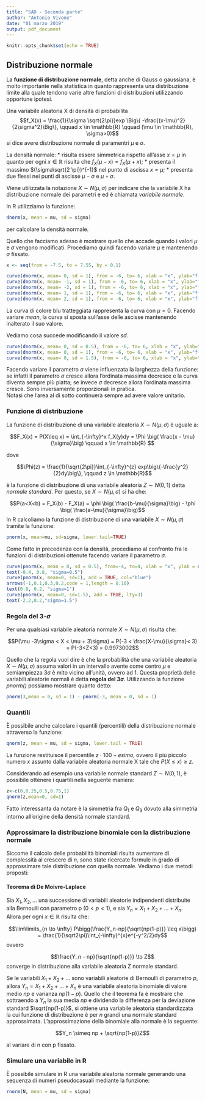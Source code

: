 ```yaml
---
title: "SAD - Seconda parte"
author: "Antonio Vivone"
date: "01 marzo 2019"
output: pdf_document
---
```


```r
knitr::opts_chunk$set(echo = TRUE)
```

## Distribuzione normale

La **funzione di distribuzione normale**, detta anche di Gauss o gaussiana, è molto importante nella statistica in quanto rappresenta una distribuzione limite alla quale tendono
varie altre funzioni di distribuzioni utilizzando opportune ipotesi.

Una variabile aleatoria X di densità di probabilità
$$f_X(x) = \frac{1}{\sigma \sqrt{2\pi}}exp \Big\{ -\frac{(x-\mu)^2}{2\sigma^2}\Big\}, \qquad x \in \mathbb{R} \qquad (\mu \in \mathbb{R}, \sigma>0)$$
si dice avere distribuzione normale di paramentri $\mu$ e $\sigma$.

La densità normale:
* risulta essere simmetrica rispetto all'asse $x=\mu$ in quanto per ogni $x \in \mathbb{R}$ risulta che $f_X(\mu-x) = f_X(\mu+x)$;
* presenta il massimo $(\sigma\sqrt{2 \pi})^{-1}$ nel punto di ascissa $x=\mu$;
* presenta due flessi nei punti di ascisse $\mu - \sigma$ e $\mu + \sigma$.

Viene utilizzata la notazione $X \sim N(\mu, \sigma)$ per indicare che la variabile X ha distribuzione normale dei parametri \mu e \sigma ed è chiamata *variabile normale*.

In R utilizziamo la funzione:

```r
dnorm(x, mean = mu, sd = sigma)
```
per calcolare la densità normale.

Quello che facciamo adesso è mostrare quello che accade quando i valori $\mu$ e $\sigma$ vengono modificati.
Procediamo quindi facendo variare $\mu$ e mantenendo $\sigma$ fissato.

```r
x <- seq(from = -7.5, to = 7.55, by = 0.1)

curve(dnorm(x, mean= 0, sd = 1), from = -6, to= 6, xlab = "x", ylab="f(x)", main = "mu = -2, -1, 0, 1, 2; sigma = 1", col="blue", lty=2)
curve(dnorm(x, mean= -1, sd = 1), from = -6, to= 6, xlab = "x", ylab="f(x)",add = TRUE, col="green")
curve(dnorm(x, mean= -2, sd = 1), from = -6, to= 6, xlab = "x", ylab="f(x)",add = TRUE, col="red")
curve(dnorm(x, mean= 1, sd = 1), from = -6, to= 6, xlab = "x", ylab="f(x)",add = TRUE, col="purple")
curve(dnorm(x, mean= 2, sd = 1), from = -6, to= 6, xlab = "x", ylab="f(x)",add = TRUE, col="orange")
```

La curva di colore blu tratteggiata rappresenta la curva con $\mu=0$. Facendo variare *mean*, la curva si sposta sull'asse delle ascisse mantenendo inalterato il suo valore.

Vediamo cosa succede modificando il valore *sd*.

```r
curve(dnorm(x, mean= 0, sd = 0.5), from = -6, to= 6, xlab = "x", ylab="f(x)", main = "mu = 0; sigma = 0.5, 1, 1.5", col="blue", lty=2)
curve(dnorm(x, mean= 0, sd = 1), from = -6, to= 6, xlab = "x", ylab="f(x)",add = TRUE, col="green")
curve(dnorm(x, mean= 0, sd = 1.5), from = -6, to= 6, xlab = "x", ylab="f(x)",add = TRUE, col="red")
```

Facendo variare il parametro $\sigma$ viene influenzata la larghezza della funzione: se infatti il parametro $\sigma$ cresce allora l'ordinata massima decresce e la curva diventa sempre più piatta; se invece $\sigma$ decresce allora l'ordinata massima cresce. Sono inversamente proporzionali in pratica.  
Notasi che l'area al di sotto continuerà sempre ad avere valore unitario.

### Funzione di distribuzione

La funzione di distribuzione di una variabile aleatoria $X \sim N(\mu, \sigma)$ è uguale a:

$$F_X(x) = P(X\leq x) = \int_{-\infty}^x f_X(y)dy = \Phi \big( \frac{x - \mu}{\sigma}\big) \qquad x \in \mathbb{R} $$

dove

$$\Phi(z) = \frac{1}{\sqrt{2\pi}}\int_{-\infty}^{z} exp\big\{-\frac{y^2}{2}dy\big\}, \qquad z \in \mathbb{R}$$

è la funzione di distribuzione di una variabile aleatoria $Z\sim N(0,1)$ detta *normale standard*. Per questo, se $X \sim N(\mu,\sigma)$ si ha che:

$$P(a<X<b) = F_X(b) - F_X(a) = \phi \big( \frac{b-\mu}{\sigma}\big) - \phi \big( \frac{a-\mu}{\sigma}\big)$$
In R calcoliamo la funzione di distribuzione di una variabile $X \sim N(\mu,\sigma)$ tramite la funzione:
```r
pnorm(x, mean=mu, sd=sigma, lower.tail=TRUE)
```

Come fatto in precedenza con la densità, procediamo al confronto fra le funzioni di distribuzioni ottenute facendo variare il parametro $\sigma$.

```r
curve(pnorm(x, mean = 0, sd = 0.5), from=-4, to=4, xlab = "x", ylab = expression(P(X<=x)), main="mu=0; sigma=0.5, 1, 1.5", lty=2)
text(-0.4, 0.8, "sigma=0.5")
curve(pnorm(x, mean=0, sd=1), add = TRUE, col="blue")
arrows(-1,0.1,0.3,0.2,code = 1,length = 0.10)
text(0.8, 0.2, "sigma=1")
curve(pnorm(x, mean=0, sd=1.5), add = TRUE, lty=3)
text(-2.2,0.2,"sigma=1.5")
```

### Regola del 3-$\sigma$

Per una qualsiasi variabile aleatoria normale $X \sim N(\mu, \sigma)$ risulta che:

$$P(\mu -3\sigma < X < \mu + 3\sigma) = P(-3 < \frac{X-\mu}{\sigma}< 3) = P(-3<Z<3) = 0.9973002$$

Quello che la regola vuol dire è che la probabilità che una variabile aleatoria $X \sim N(\mu, \sigma)$ assuma valori in un intervallo avente come centro $\mu$ e semiampiezza $3\sigma$ è mlto vicino all'unità, ovvero ad 1. Questa proprietà delle variabili aleatorie normali è detta **regola del 3$\sigma$**. 
Utilizzando la funzione *pnorm()* possiamo mostrare quanto detto:
```r
pnorm(3,mean = 0, sd = 1) - pnorm(-3, mean = 0, sd = 1)
```

### Quantili

È possibile anche calcolare i quantili (percentili) della distribuzione normale attraverso la funzione:
```r
qnorm(z, mean = mu, sd = sigma, lower.tail = TRUE)
```
La funzione restituisce il percentile $z \cdot 100-esimo$, ovvero il più piccolo numero *x* assunto dalla variabile aleatoria normale X tale che $P(X\leq x) \geq z$.

Considerando ad esempio una variabile normale standard $Z \sim N(0, 1)$, è possibile ottenere i quartili nella seguente maniera:

```r
z<-c(0,0.25,0.5,0.75,1)
qnorm(z,mean=0, sd=1)
```

Fatto interessanta da notare è la simmetria fra $Q_1$ e $Q_3$ dovuto alla simmetria intorno all'origine della densità normale standard.

### Approssimare la distribuzione binomiale con la distribuzione normale

Siccome il calcolo delle probabilità binomiali risulta aumentare di complessità al crescere di *n*, sono state ricercate formule in grado di approssimare tale distribuzione con quella normale. Vediamo i due metodi proposti:

#### Teorema di De Moivre-Laplace

Sia $X_1, X_2,...$ una successione di variabili aleatorie indipendenti distribuite alla Bernoulli con parametro p ($0<p<1$), e sia $Y_n = X_1 + X_2+...+X_n$. Allora per ogni $x \in \mathbb{R}$ risulta che:

$$\lim\limits_{n \to \infty} P\bigg(\frac{Y_n-np}{\sqrt{np(1-p)}} \leq x\bigg) = \frac{1}{\sqrt2\pi}\int_{-\infty}^{x}e^{-y^2/2}dy$$
ovvero

$$\frac{Y_n - np}{\sqrt{np(1-p)}} \to Z$$
converge in distribuzione alla variabile aleatoria Z normale standard.

Se le variabili $X_1 + X_2+...$ sono variabili aleatorie di Bernoulli di parametro $p$, allora $Y_n = X_1 + X_2+...+X_n$ è una variabile aleatoria binomiale di valore medio $np$ e varianza $np(1-p)$. Quello che il teorema fa è mostrare che sottraendo a $Y_n$ la sua media $np$ e dividendo la differenza per la deviazione standard $\sqrt{np(1-p)}$, si ottiene una variabile aleatoria standardizzata la cui funzione di distribuzione è per $n$ grandi una normale standard approssimata.
L'approssimazione della binomiale alla normale è la seguente:

$$Y_n \simeq np + \sqrt{np(1-p)}Z$$

al variare di n con p fissato. 

### Simulare una variabile in R

È possibile simulare in R una variabile aleatoria normale generando una sequenza di numeri pseudocasuali mediante la funzione:

```r
rnorm(N, mean = mu, sd = sigma)
```




